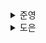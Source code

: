 <details>
  <summary>준영</summary>
  ### 세 가지 전역 상태 라이브러리의 유사점과 차이점

### Zustand와 Redux의 차이점

> 디렉토리 구조

Redux는 features 디렉토리 구조를 제안하지만, Zustand는 구조에 대한 의견을 제시하지 않는다.<br/>
따라서 Redux는 어느 정도 정형화된 구조를 제안하기 때문에 대규모 어플리케이션에 유용하다.<br/>
반면, Zustand는 이러한 구조를 개발자가 직접 구성해야하기 때문에 초반 설계에 공수가 필요하고, 이후 구조 수정에 어려움이 따를 수 있다.

> Immer의 사용 여부

Immer는 일시적으로 불변 객체를 변경 가능하도록 해준다.<br/>
Redux는 기본적으로 Immer를 사용하지만, Zustand를 사용하지 않는다.<br/>
Zustand에서 Immer를 사용할 수는 있다.

> 상태 전파

Redux는 컨텍스트를 사용하지만, Zustand는 모듈 임포트를 사용한다.

> 데이터 흐름

Redux는 Action을 Dispatch하는 단방향 데이터 흐름을 기반으로 한다.<br/>
하지만 Zustand의 경우, 데이터 흐름 측면에서 별다른 의견을 제시하지 않으며 개발자가 모든 것을 처리해야 한다.

✅ Redux는 풀소유라면, Zustand는 무소유다.<br/>
Zustand는 가벼운만큼 정해진 틀이 없는 것 같다.<br/>
딱 리액트를 사용하며 마이크로 상태 관리를 할 수 있도록 도와줄 수 있는 정도 그 이상도 이하도 아닌 것 같다.<br/>
따라서 초기 설계를 확실하게 잘한다면 정말 효과적으로 사용할 수 있을 것 같다.<br/>
하지만 어설프게 했다간 뜯어 고쳐야할 일이 생기지 않을까….

### Jotai와 Recoil을 사용하는 시점

> key 사용 여부

Jotai는 아톰 객체는 WeakMap의 참조로 실제 아톰 값을 가져온다.<br/>
반면 Recoil은 key 값을 통해 값을 가져온다.<br/>
Jotai를 개발하게 된 큰 동기 중 하나는 **key 문자열 생략**이라고 한다.<br/>

```jsx
// recoil
atom({ key: 'textState', default: '' });

// jotai
atom('');
```

key는 고유해야하기 때문에 네이밍에 신경을 쓰는 것이 싫으셨다고 한다.

> atom 함수

Jotai의 atom은 Recoil의 atom과 selector를 모두 대체한다.<br/>
하지만 표현하지 못하는 것이 있을 수도 있고, 별도의 함수를 필요로 할 수 있다(?).

> Provider

Jotai의 공급자 제거 모드는 Provider를 생략할 수 있게 해준다.

✅ 이전까지는 크게 실감하지 못했었는데, key의 여부가 은근히 신경쓰이는 것 같다.<br/>
“하지만 표현하지 못하는 것이 있을 수도 있고, 별도의 함수를 필요로 할 수 있다.”<br/>
라는 표현이 아직 이해가 잘 가지 않는다.<br/>
하지만 bottom-up, top-down이 모두 가능한 Jotai가 표현 못하는 것이 있을까? 싶긴하다.<br/>
심지어 selector도 존재하니…

### Valtio와 MobX 사용하기

철학은 다르지만 Valtio와 MobX가 꽤 비교되기도 한단다.<br/>
우선, 공통점은 둘 다 **변경 가능한 상태** **기반**이다.<br/>
하지만 렌더링 최적화 방법에서 차이가 있다.

- Valtio - 훅 사용
- MobX - HOC

> 갱신 방식

MobX는 클래스 기반, Valtio는 객체 기반이다.<br/>
Valtio의 경우, 상태 객체에서 갱신 함수를 분리할 수 있다.<br/>
proxy 함수로 만든 상태 객체 외부에서 갱신 함수를 정의하여 코드 분할, 최소화, 불필요한 코드 제거로 번들 크기 최적화가 가능하다.

> 렌더링 최적화

MobX는 옵저버 방식인 반면, Valtio는 훅 방식을 택했다.<br/>
옵저버 방식은 예측 가능성이 높고, 훅 방식은 동시성 렌더링에 친화적이다.<br/>

✅ MobX는 우선 클래스 기반이기 때문에 함수형이 대세가 되어버린 리액트에서는 사용할 일이 없어보인다.<br/>
HOC와 동시성 렌더링은 가볍게만 알고 있는 개념들인데 다시 한번 찾아봐야겠다.

### Zustand, Jotai, Valtio 비교하기

> 상태는 어디에 위치하는가?

- 모듈 상태 - Zustand, Valtio
- 컴포넌트 상태 - Jotai

컴포넌트 상태는 여러 Provider 아래에서 재사용하는 것이 가능하다.<br/>
하지만 모듈 상태는 이것을 위해 컨텍스트를 사용해야 할 것이다.<br/>
반대로 리액트 외부에서 컴포넌트 상태에 접근하는 것은 불가능하기 때문에 컴포넌트 상태에 연결하기 위해선 모듈 상태를 사용해야 할 가능성이 있다.<br/>
따라서 상황에 맞게 어떤 것을 사용할지 결정해서 쓰자.

> 상태 갱신 스타일은 무엇인가?

Zustand와 Valtio 사이에는 큰 차이점이 없다.<br/>
Zustand는 불변 상태 모델을 기반으로 하는 반면, Valtio는 변경 가능한 상태 모델을 기반으로 한다.<br/>
불변 상태 모델의 장점은 객체 참조(메모리 주소)를 비교하여 변경 사항이 있는지 파악할 수 있다.<br/>
리액트 자체도 불변 상태 모델을 기반으로 하기 때문에 Zustand는 호환성이 좋고 상당히 가벼운 라이브러리이다.

✅ Valtio도 변경 가능 상태 모델이지만, Proxy를 활용한 방식으로 충분히 사용에 고려할만하다고 생각한다.<br/>
객체 참조가 압도적으로 좋긴 하겠지만, 어차피 머신의 성능은 계속 올라가고 있기 때문에 가면 갈수록 격차가 줄어들 것이라고 생각하기 때문이다.<br/>
심지어 가변 상태로 인해 코드가 짧아질 수 있고, 이에 따른 가독성까지 확보할 수 있기도 하다.<br/>
Zustand만 장점을 써놓으셔서 Valtio도 대신 어필을 해봤다.

</details><details>
  <summary>도은</summary>
  ### Zustand, Jotai, Valtio 비교하기

#### 상태가 어디에 위치하는가?

- `Zustand`, `Valtio` : 모듈 상태를 기반으로 설계
- `Jotai` : 컴포넌트 상태를 기반으로 설계

**`🤔 모듈 상태 기반 vs 컴포넌트 상태 기반`**

- `모듈 상태 기반 설계`: 애플리케이션의 상태를 중앙에서 관리하는 방식
  - 장점: 상태 업데이트 로직이 분산되지 않아 관리가 용이
  - 단점: 컴포넌트 상태 기반보다는 러닝커브가 있는 것 같음
- `컴포넌트 상태 기반 설계`: 각 컴포넌트 내에서 상태를 관리하는 방식
  - 장점: 단순성: 각 컴포넌트는 자신의 상태를 직접 관리 → 상태 로직이 분산되어 있어 개별 컴포넌트의 복잡성 감소.
  - 단점: 상태를 컴포넌트 별로 관리할 수 있기 때문에 동일한 상태가 전역 곳곳에 숨어있을 수 있음

#### 상태 갱신 스타일은 무엇인가?

- `Zustand`: 불변 상태 모델 기반
- `Valtio`: 변경 가능한 상태 모델 기반

</details>